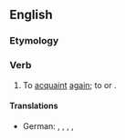 ==English==

===Etymology===
{{prefix|en|re|acquaint}}

===Verb===
{{en-verb}}

# To [[acquaint]] [[again]]; to {{l|en|reintroduce}} or {{l|en|refamiliarise}}.

====Translations====
{{trans-top|to acquaint again; to reintroduce or refamiliarise}}
* German: {{t|de|wieder vertraut machen}}, {{t|de|wieder in Kontakt kommen}}, {{t|de|wieder neu gewöhnen}}, {{t|de|erneut kennenlernen}}, {{t|de|wieder anfreunden}}
{{trans-mid}}
{{trans-bottom}}